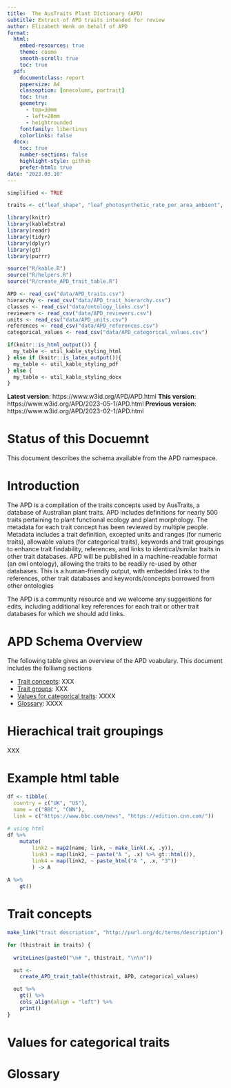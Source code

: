 ```yaml
---
title:  The AusTraits Plant Dictionary (APD)
subtitle: Extract of APD traits intended for review
author: Elizabeth Wenk on behalf of APD
format:
  html:
    embed-resources: true
    theme: cosmo
    smooth-scroll: true
    toc: true
  pdf:
    documentclass: report
    papersize: A4
    classoption: [onecolumn, portrait]
    toc: true
    geometry:
      - top=30mm
      - left=20mm
      - heightrounded
    fontfamily: libertinus
    colorlinks: false
  docx:
    toc: true
    number-sections: false
    highlight-style: github
    prefer-html: true
date: "2023.03.10"
---
```


```r
simplified <- TRUE

traits <- c("leaf_shape", "leaf_photosynthetic_rate_per_area_ambient", "leaf_photosynthetic_rate_per_area_maximum", "leaf_photosynthetic_rate_per_area_saturated")
```


```r
library(knitr)
library(kableExtra)
library(readr)
library(tidyr)
library(dplyr)
library(gt)
library(purrr)

source("R/kable.R")
source("R/helpers.R")
source("R/create_APD_trait_table.R")

APD <- read_csv("data/APD_traits.csv")
hierarchy <- read_csv("data/APD_trait_hierarchy.csv")
classes <- read_csv("data/ontology_links.csv")
reviewers <- read_csv("data/APD_reviewers.csv")
units <- read_csv("data/APD_units.csv")
references <- read_csv("data/APD_references.csv")
categorical_values <- read_csv("data/APD_categorical_values.csv") 

if(knitr::is_html_output()) {
  my_table <- util_kable_styling_html
} else if (knitr::is_latex_output()){
  my_table <- util_kable_styling_pdf
} else {
  my_table <- util_kable_styling_docx
}


```
**Latest version**: https://www.w3id.org/APD/APD.html
**This version**: https://www.w3id.org/APD/2023-05-1/APD.html
**Previous version**: https://www.w3id.org/APD/2023-02-1/APD.html

<!-- Examples:
https://www.w3.org/2009/08/skos-reference/skos.html
https://terminologies.gfbio.org/terms/ets/pages/#expectedunit

gt packgae: https://gt.rstudio.com/
-->
# Status of this Docuemnt

This document describes the schema available from the APD namespace.

# Introduction
The APD is a compilation of the traits concepts used by AusTraits, a database of Australian plant traits. APD includes definitions for nearly 500 traits pertaining to plant functional ecology and plant morphology. The metadata for each trait concept has been reviewed by multiple people. Metadata includes a trait definition, excepted units and ranges (for numeric traits), allowable values (for categorical traits), keywords and trait groupings to enhance trait findability, references, and links to identical/similar traits in other trait databases. APD will be published in a machine-readable format (an owl ontology), allowing the traits to be readily re-used by other databases. This is a human-friendly output, with embedded links to the references, other trait databases and keywords/concepts borrowed from other ontologies

The APD is a community resource and we welcome any suggestions for edits, including additional key references for each trait or other trait databases for which we should add links. 

# APD Schema Overview

The following table gives an overview of the APD voabulary. This document includes the folliwng sections

- [Trait concepts](#trait-concepts): XXX
- [Trait groups](#trait-groupings): XXX
- [Values for categorical traits](#values-for-categorical-traits): XXXX
- [Glossary](#glossary): XXXX

# Hierachical trait groupings

XXX

# Example html table
```r


df <- tibble(
  country = c("UK", "US"),
  name = c("BBC", "CNN"),
  link = c("https://www.bbc.com/news", "https://edition.cnn.com/"))
  
# using html
df %>%
    mutate(
        link2 = map2(name, link, ~ make_link(.x, .y)),
        link3 = map(link2, ~ paste("A ", .x) %>% gt::html()),
        link4 = map(link2, ~ paste_html("A ", .x, "3"))
        ) -> A
  
A %>%
    gt()
```

# Trait concepts

```r
make_link("trait description", "http://purl.org/dc/terms/description")

for (thistrait in traits) {
  
  writeLines(paste0("\n# ", thistrait, "\n\n"))

  out <- 
    create_APD_trait_table(thistrait, APD, categorical_values)

  out %>% 
    gt() %>% 
    cols_align(align = "left") %>%
    print()
}
```


# Values for categorical traits

# Glossary
